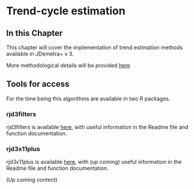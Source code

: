 # Trend-cycle estimation {.unnumbered #a-trend}

## In this Chapter

This chapter will cover the implementation of trend estimation methods available in JDemetra+ v 3.

More methodological details will be provided [here](#m-trend)

## Tools for access

For the time being this algorithms are available in two R packages.


### rjd3filters

rjd3filters is available [here](https://github.com/rjdverse/rjd3filters), with useful information in the Readme file and function documentation.

### rjd3x11plus

rjd3x11plus is available [here](https://github.com/rjdverse/rjd3x11plus), with (up coming) useful information in the Readme file and function documentation.


(Up coming content)
